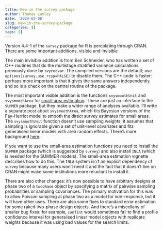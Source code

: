 ```yaml
---
title: New in the survey package
author: Thomas Lumley
date: '2024-03-08'
slug: new-in-the-survey-package
categories: []
tags: []
---
```



Version 4.4-1 of the `survey` package for R is percolating through CRAN.  There are some important additions, visible and invisible

The main invisible addition is from Ben Schneider, who has written a set of C++ routines that do the multistage stratified variance calculations previously done by `svyrecvar`. The compiled versions are the default; use `options(survey.use_rcpp=FALSE)` to disable them. The C++ code is faster; perhaps more important is that it gives the same answers independently and so is a check on the central routine of the package.

The most important visible addition is the functions `svysmoothUnit` and `svysmoothArea` for [small-area estimation](https://cran.r-project.org/web/packages/survey/vignettes/survey-sae.html).  These are just an interface to the `SUMMER` package, but they make a wider range of analyses available. I'll write a separate post about `svysmoothArea`, which fits Bayesian versions of the Fay-Herriot model to smooth the direct survey estimates for small areas.  The `svysmoothUnit` function doesn't use sampling weights; it assumes that sampling is ignorable given a set of unit-level covariates and fits generalised linear models with area random effects. There's more background [here](https://www.ncbi.nlm.nih.gov/pmc/articles/PMC9451141/). 

If you want to use the small-area estimation functions you need to install the `SUMMER` package (which is suggested by `survey`) and also install `INLA` (which is needed for the SUMMER models). The small-area estimation vignette describes how to do this.  The `INLA` system isn't an explicit dependency of `survey` because many users won't need it and the fact that it doesn't live on CRAN might make some institutions more reluctant to install it. 

There are also other changes: it's now possible to have arbitrary designs at phase two of a `twophase` object by specifying a matrix of pairwise sampling probabilities or sampling covariances.  The primary motivation for this was to allow Poisson sampling at phase two as a model for non-response, but it will have other uses.  There are also some fixes to standard error estimation for some raked two-phase design objects.  And there's a miscellany of smaller bug fixes: for example, `confint` would sometimes fail to find a profile confidence interval for generalised linear model objects with replicate weights because it was using bad values for the search limits. 